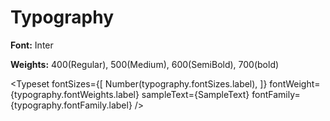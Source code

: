 <!-- Typography.stories.mdx -->


<Meta title="Design Tokens/Typography" />


# Typography

**Font:** Inter

**Weights:** 400(Regular), 500(Medium), 600(SemiBold), 700(bold)

<Typeset
  fontSizes={[
    Number(typography.fontSizes.label),
  ]}
  fontWeight={typography.fontWeights.label}
  sampleText={SampleText}
  fontFamily={typography.fontFamily.label}
/>